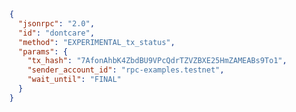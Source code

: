 ```json
{
  "jsonrpc": "2.0",
  "id": "dontcare",
  "method": "EXPERIMENTAL_tx_status",
  "params": {
    "tx_hash": "7AfonAhbK4ZbdBU9VPcQdrTZVZBXE25HmZAMEABs9To1",
    "sender_account_id": "rpc-examples.testnet",
    "wait_until": "FINAL"
  }
}
```
